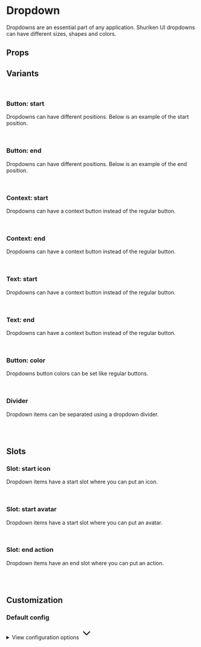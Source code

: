 
<Meta of={DropdownStories} />

# Dropdown

Dropdowns are an essential part of any application. Shuriken UI dropdowns can have different sizes, shapes and colors.

<Primary />

## Props

<Controls />

## Variants

<br />

### Button: start

Dropdowns can have different positions. Below is an example of the start position.

<div className="flex items-end gap-2 bg-slate-100 dark:bg-slate-900 p-6 rounded-sm">
  <Story of={DropdownStories.Main} />
</div>

<br />

### Button: end

Dropdowns can have different positions. Below is an example of the end position.

<div className="flex items-end gap-2 bg-slate-100 dark:bg-slate-900 p-6 rounded-sm" style={{'flex-direction': 'row-reverse'}}>
  <Story of={DropdownStories.ButtonEnd} />
</div>

<br />

### Context: start

Dropdowns can have a context button instead of the regular button.

<div className="flex items-end gap-2 bg-slate-100 dark:bg-slate-900 p-6 rounded-sm">
  <Story of={DropdownStories.ContextStart} />
</div>

<br />

### Context: end

Dropdowns can have a context button instead of the regular button.

<div className="flex items-end gap-2 bg-slate-100 dark:bg-slate-900 p-6 rounded-sm" style={{'flex-direction': 'row-reverse'}}>
  <Story of={DropdownStories.ContextEnd} />
</div>

<br />

### Text: start

Dropdowns can have a context button instead of the regular button.

<div className="flex items-end gap-2 bg-slate-100 dark:bg-slate-900 p-6 rounded-sm">
  <Story of={DropdownStories.TextStart} />
</div>

<br />

### Text: end

Dropdowns can have a context button instead of the regular button.

<div className="flex items-end gap-2 bg-slate-100 dark:bg-slate-900 p-6 rounded-sm" style={{'flex-direction': 'row-reverse'}}>
  <Story of={DropdownStories.TextEnd} />
</div>

<br />

### Button: color

Dropdowns button colors can be set like regular buttons.

<div className="flex items-end gap-2 bg-slate-100 dark:bg-slate-900 p-6 rounded-sm">
  <Story of={DropdownStories.ButtonColor} />
</div>

<br />

### Divider

Dropdown items can be separated using a dropdown divider.

<div className="flex items-end gap-2 bg-slate-100 dark:bg-slate-900 p-6 rounded-sm">
  <Story of={DropdownStories.Divider} />
</div>

<br />
<br />

## Slots

### Slot: start icon

Dropdown items have a start slot where you can put an icon.

<div className="flex items-end gap-2 bg-slate-100 dark:bg-slate-900 p-6 rounded-sm">
  <Story of={DropdownStories.SlotIcon} />
</div>

<br />

### Slot: start avatar

Dropdown items have a start slot where you can put an avatar.

<div className="flex items-end gap-2 bg-slate-100 dark:bg-slate-900 p-6 rounded-sm">
  <Story of={DropdownStories.SlotAvatar} />
</div>

<br />

### Slot: end action

Dropdown items have an end slot where you can put an action.

<div className="flex items-end gap-2 bg-slate-100 dark:bg-slate-900 p-6 rounded-sm">
  <Story of={DropdownStories.SlotAction} />
</div>

<br />
<br />

## Customization

### Default config

<div class="relative">
  <details class="relative bg-slate-50 border border-slate-200 rounded-lg p-4 [&>summary>svg]:open:-rotate-180">
    <summary class="list-none cursor-pointer">
      <span class="font-sans text-slate-500">View configuration options</span>
      <svg
        class="w-5 h-5 text-slate-500 absolute top-5 end-4 transition-transform duration-300"
        xmlns="http://www.w3.org/2000/svg"
        width="32"
        height="32"
        viewBox="0 0 24 24"
      >
        <path
          fill="none"
          stroke="currentColor"
          stroke-linecap="round"
          stroke-linejoin="round"
          stroke-width="2"
          d="m6 9l6 6l6-6"
        />
      </svg>
    </summary>

    <div class="!mt-4">
      <pre >
        {JSON.stringify(defaultDropdownConfig, null, 2)}
      </pre>
    </div>

  </details>
</div>